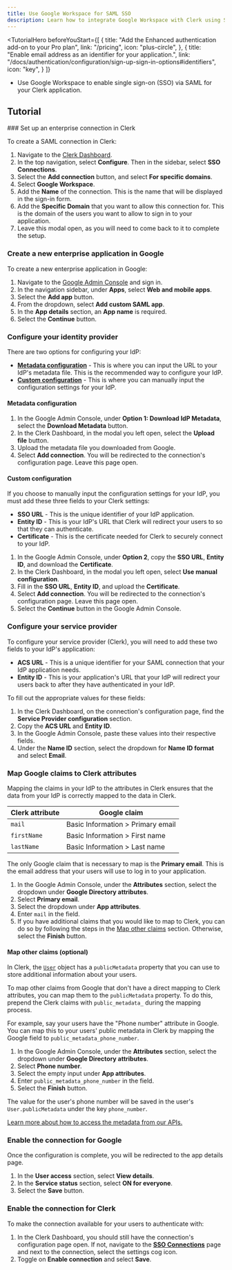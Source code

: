 ```yaml
---
title: Use Google Workspace for SAML SSO
description: Learn how to integrate Google Workspace with Clerk using SAML SSO.
---
```


<TutorialHero
  beforeYouStart={[
    {
      title: "Add the Enhanced authentication add-on to your Pro plan",
      link: "/pricing",
      icon: "plus-circle",
    },
    {
      title: "Enable email address as an identifier for your application.",
      link: "/docs/authentication/configuration/sign-up-sign-in-options#identifiers",
      icon: "key",
    }
  ]}
>
  - Use Google Workspace to enable single sign-on (SSO) via SAML for your Clerk application.
</TutorialHero>

## Tutorial

<Steps>
  ### Set up an enterprise connection in Clerk

  To create a SAML connection in Clerk:

  1. Navigate to the [Clerk Dashboard](https://dashboard.clerk.com/last-active?path=user-authentication/sso-connections).
  1. In the top navigation, select **Configure**. Then in the sidebar, select **SSO Connections**.
  1. Select the **Add connection** button, and select **For specific domains**.
  1. Select **Google Workspace**.
  1. Add the **Name** of the connection. This is the name that will be displayed in the sign-in form.
  1. Add the **Specific Domain** that you want to allow this connection for. This is the domain of the users you want to allow to sign in to your application.
  1. Leave this modal open, as you will need to come back to it to complete the setup.

  ### Create a new enterprise application in Google

  To create a new enterprise application in Google:

  1. Navigate to the [Google Admin Console](https://admin.google.com/) and sign in.
  1. In the navigation sidebar, under **Apps**, select **Web and mobile apps**.
  1. Select the **Add app** button.
  1. From the dropdown, select **Add custom SAML app**.
  1. In the **App details** section, an **App name** is required.
  1. Select the **Continue** button.

  ### Configure your identity provider

  There are two options for configuring your IdP:

  - [**Metadata configuration**](#metadata-configuration) - This is where you can input the URL to your IdP's metadata file. This is the recommended way to configure your IdP.
  - [**Custom configuration**](#custom-configuration) - This is where you can manually input the configuration settings for your IdP.

  #### Metadata configuration

  1. In the Google Admin Console, under **Option 1: Download IdP Metadata**, select the **Download Metadata** button.
  1. In the Clerk Dashboard, in the modal you left open, select the **Upload file** button.
  1. Upload the metadata file you downloaded from Google.
  1. Select **Add connection**. You will be redirected to the connection's configuration page. Leave this page open.

  #### Custom configuration

  If you choose to manually input the configuration settings for your IdP, you must add these three fields to your Clerk settings:

  - **SSO URL** - This is the unique identifier of your IdP application.
  - **Entity ID** - This is your IdP's URL that Clerk will redirect your users to so that they can authenticate.
  - **Certificate** - This is the certificate needed for Clerk to securely connect to your IdP.

  1. In the Google Admin Console, under **Option 2**, copy the **SSO URL**, **Entity ID**, and download the **Certificate**.
  1. In the Clerk Dashboard, in the modal you left open, select **Use manual configuration**.
  1. Fill in the **SSO URL**, **Entity ID**, and upload the **Certificate**.
  1. Select **Add connection**. You will be redirected to the connection's configuration page. Leave this page open.
  1. Select the **Continue** button in the Google Admin Console.

  ### Configure your service provider

  To configure your service provider (Clerk), you will need to add these two fields to your IdP's application:

  - **ACS URL** - This is a unique identifier for your SAML connection that your IdP application needs.
  - **Entity ID** - This is your application's URL that your IdP will redirect your users back to after they have authenticated in your IdP.

  To fill out the appropriate values for these fields:

  1. In the Clerk Dashboard, on the connection's configuration page, find the **Service Provider configuration** section.
  1. Copy the **ACS URL** and **Entity ID**.
  1. In the Google Admin Console, paste these values into their respective fields.
  1. Under the **Name ID** section, select the dropdown for **Name ID format** and select **Email**.

  ### Map Google claims to Clerk attributes

  Mapping the claims in your IdP to the attributes in Clerk ensures that the data from your IdP is correctly mapped to the data in Clerk.

  | Clerk attribute | Google claim |
  | - | - |
  | `mail` | Basic Information > Primary email |
  | `firstName` | Basic Information > First name |
  | `lastName` | Basic Information > Last name |

  The only Google claim that is necessary to map is the **Primary email**. This is the email address that your users will use to log in to your application.

  1. In the Google Admin Console, under the **Attributes** section, select the dropdown under **Google Directory attributes**.
  1. Select **Primary email**.
  1. Select the dropdown under **App attributes**.
  1. Enter `mail` in the field.
  1. If you have additional claims that you would like to map to Clerk, you can do so by following the steps in the [Map other claims](#map-other-claims-optional) section. Otherwise, select the **Finish** button.

  #### Map other claims (optional)

  In Clerk, the [`User`](/docs/users/overview#user-object) object has a `publicMetadata` property that you can use to store additional information about your users.

  To map other claims from Google that don't have a direct mapping to Clerk attributes, you can map them to the `publicMetadata` property. To do this, prepend the Clerk claims with `public_metadata_` during the mapping process.

  For example, say your users have the "Phone number" attribute in Google. You can map this to your users' public metadata in Clerk by mapping the Google field to `public_metadata_phone_number`.

  1. In the Google Admin Console, under the **Attributes** section, select the dropdown under **Google Directory attributes**.
  1. Select **Phone number**.
  1. Select the empty input under **App attributes**.
  1. Enter `public_metadata_phone_number` in the field.
  1. Select the **Finish** button.

  The value for the user's phone number will be saved in the user's `User.publicMetadata` under the key `phone_number`.

  [Learn more about how to access the metadata from our APIs.](/docs/users/metadata)

  ### Enable the connection for Google

  Once the configuration is complete, you will be redirected to the app details page.

  1. In the **User access** section, select **View details**.
  1. In the **Service status** section, select **ON for everyone**.
  1. Select the **Save** button.

  ### Enable the connection for Clerk

  To make the connection available for your users to authenticate with:

  1. In the Clerk Dashboard, you should still have the connection's configuration page open. If not, navigate to the [**SSO Connections**](https://dashboard.clerk.com/last-active?path=user-authentication/sso-connections) page and next to the connection, select the settings cog icon.
  1. Toggle on **Enable connection** and select **Save**.
</Steps>

